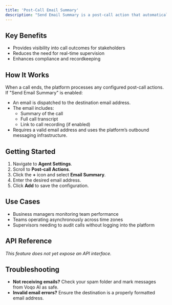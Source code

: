```yaml
---
title: 'Post-Call Email Summary'
description: "Send Email Summary is a post-call action that automatically sends an email containing a summary of the call, the full transcript, and a link to the call recording. This feature can be added to the post-call workflow per agent and ensures key stakeholders are kept informed after every interaction."
---
```


## Key Benefits

- Provides visibility into call outcomes for stakeholders
- Reduces the need for real-time supervision
- Enhances compliance and recordkeeping

## How It Works

When a call ends, the platform processes any configured post-call actions. If "Send Email Summary" is enabled:

- An email is dispatched to the destination email address.
- The email includes:
    - Summary of the call
    - Full call transcript
    - Link to call recording (if enabled)
- Requires a valid email address and uses the platform’s outbound messaging infrastructure.

## Getting Started

1. Navigate to **Agent Settings**.
2. Scroll to **Post-call Actions**.
3. Click the **+** icon and select **Email Summary**.
4. Enter the desired email address.
5. Click **Add** to save the configuration.

## Use Cases

- Business managers monitoring team performance
- Teams operating asynchronously across time zones
- Supervisors needing to audit calls without logging into the platform

## API Reference

*This feature does not yet expose an API interface.*

## Troubleshooting

- **Not receiving emails?** Check your spam folder and mark messages from Voqo AI as safe.
- **Invalid email errors?** Ensure the destination is a properly formatted email address.